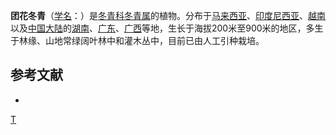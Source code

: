 {{Speciesbox 
| taxon = Ilex glomerata
| authority = King
}}
'''团花冬青'''（[[学名|学名]]：{{lang|la|''Ilex glomerata''}}）是[[冬青科|冬青科]][[冬青属|冬青属]]的植物。分布于[[马来西亚|马来西亚]]、[[印度尼西亚|印度尼西亚]]、[[越南|越南]]以及[[中国大陆|中国大陆]]的[[湖南|湖南]]、[[广东|广东]]、[[广西|广西]]等地，生长于海拔200米至900米的地区，多生于林缘、山地常绿阔叶林中和灌木丛中，目前已由人工引种栽培。

== 参考文献 ==
<div class="references-small">
* {{cite web| url =http://www.bioinfo.cn/db05/KmzwSpecies.php?action=view&id=14133| title =团花冬青| work =《中国高等植物数据库全库》| publisher =中国科学院微生物研究所| author =昆明植物研究所| accessdate =2009-02-24| deadurl =yes| archiveurl =https://web.archive.org/web/20160305004344/http://www.bioinfo.cn/db05/KmzwSpecies.php?action=view&id=14133| archivedate =2016-03-05}}
</div>
{{Taxonbar|from=Q10925748}}

[[Category:冬青属|T]]


{{植物小作品}}